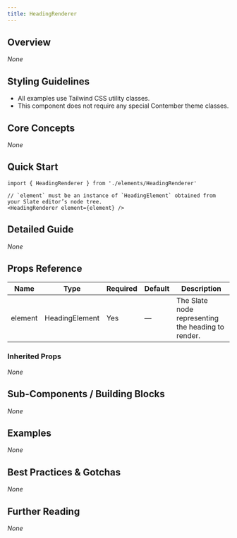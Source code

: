 ```yaml
---
title: HeadingRenderer
---
```


<!-- Edited by human: false -->
<!-- Examples count: 0 -->
<!-- Source examples: 0 -->
<!-- Playground examples: 0 -->
<!-- External examples: 0 -->
<!-- Import examples: 4 -->

## Overview
_None_

## Styling Guidelines
* All examples use Tailwind CSS utility classes.  
* This component does not require any special Contember theme classes.

## Core Concepts
_None_

## Quick Start
```tsx
import { HeadingRenderer } from './elements/HeadingRenderer'

// `element` must be an instance of `HeadingElement` obtained from your Slate editor’s node tree.
<HeadingRenderer element={element} />
```

## Detailed Guide
_None_

## Props Reference
| Name    | Type | Required | Default | Description |
|---------|------|----------|---------|-------------|
| element | HeadingElement | Yes | — | The Slate node representing the heading to render. |

### Inherited Props
_None_

## Sub-Components / Building Blocks
_None_

## Examples
_None_

## Best Practices & Gotchas
_None_

## Further Reading
_None_

<!-- End of Generated Documentation -->